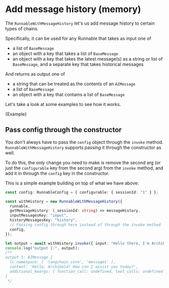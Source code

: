 
# Add message history (memory)

The `RunnableWithMessageHistory` let's us add message history to certain types of chains.

Specifically, it can be used for any Runnable that takes as input one of
* a list of `BaseMessage`
* an object with a key that takes a list of `BaseMessage`
* an object with a key that takes the latest message(s) as a string or list of `BaseMessage`, and a separate key that takes historical messages

And returns as output one of
* a string that can be treated as the contents of an `AIMessage`
* a list of `BaseMessage`
* an object with a key that contains a list of `BaseMessage`

Let's take a look at some examples to see how it works.

<CodeBlock language="typescript">{Example}</CodeBlock>

## Pass config through the constructor

You don't always have to pass the `config` object through the `invoke` method. `RunnableWithMessageHistory` supports passing it through the constructor as well.

To do this, the only change you need to make is remove the second arg (or just the `configurable` key from the second arg) from the `invoke` method, and add it in through the `config` key in the constructor.

This is a simple example building on top of what we have above:

```typescript
const config: RunnableConfig = { configurable: { sessionId: "1" } };

const withHistory = new RunnableWithMessageHistory({
  runnable,
  getMessageHistory: (_sessionId: string) => messageHistory,
  inputMessagesKey: "input",
  historyMessagesKey: "history",
  // Passing config through here instead of through the invoke method
  config,
});

let output = await withHistory.invoke({ input: "Hello there, I'm Archibald!" });
console.log("output 1:", output);
/**
output 1: AIMessage {
  lc_namespace: [ 'langchain_core', 'messages' ],
  content: 'Hello, Archibald! How can I assist you today?',
  additional_kwargs: { function_call: undefined, tool_calls: undefined }
}
 */
```
